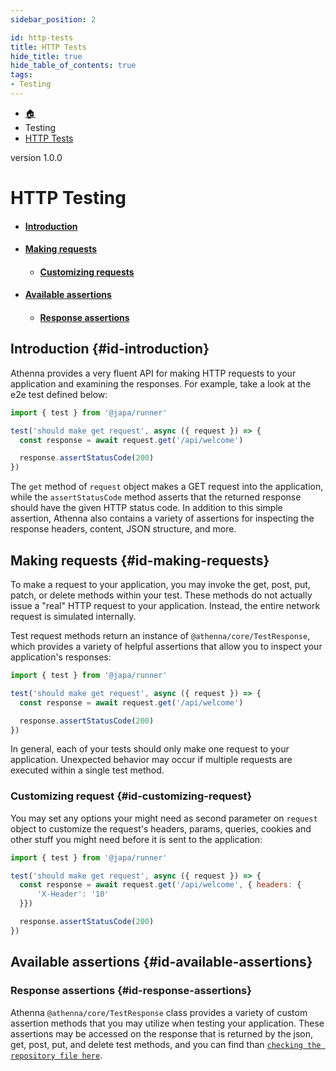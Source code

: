 ```yaml
---
sidebar_position: 2

id: http-tests
title: HTTP Tests
hide_title: true
hide_table_of_contents: true
tags:
- Testing
---
```


<nav aria-label="breadcrumbs">
    <ul class="breadcrumbs">
        <li class="breadcrumbs__item">
            <a class="breadcrumbs__link" href="/">🏠</a>
        </li>
        <li class="breadcrumbs__item">
            <a class="breadcrumbs__link">Testing</a>
        </li>
        <li class="breadcrumbs__item">
            <a class="breadcrumbs__link" href="/docs/testingg/http-tests">HTTP Tests</a>
        </li>
    </ul>
</nav>

<span class="badge badge--secondary margin-top-bot">version 1.0.0</span>


# HTTP Testing

- #### [Introduction](#id-introduction)
- #### [Making requests](#id-making-requests)
  - #### [Customizing requests](#id-cutomizing-requests)
- #### [Available assertions](#id-available-assertions)
  - #### [Response assertions](#id-response-assertions)

## Introduction {#id-introduction}

Athenna provides a very fluent API for making HTTP requests to your application and examining the responses. For example,
take a look at the e2e test defined below:

```javascript
import { test } from '@japa/runner'

test('should make get request', async ({ request }) => {
  const response = await request.get('/api/welcome')

  response.assertStatusCode(200)
})
```

The `get` method of `request` object makes a GET request into the application, while the `assertStatusCode` method asserts
that the returned response should have the given HTTP status code. In addition to this simple assertion, Athenna also
contains a variety of assertions for inspecting the response headers, content, JSON structure, and more.

## Making requests {#id-making-requests}

To make a request to your application, you may invoke the get, post, put, patch, or delete methods within your test. These
methods do not actually issue a "real" HTTP request to your application. Instead, the entire network request is simulated
internally.

Test request methods return an instance of `@athenna/core/TestResponse`, which provides a variety of helpful assertions
that allow you to inspect your application's responses:

```javascript
import { test } from '@japa/runner'

test('should make get request', async ({ request }) => {
  const response = await request.get('/api/welcome')

  response.assertStatusCode(200)
})
```

In general, each of your tests should only make one request to your application. Unexpected behavior may occur if multiple
requests are executed within a single test method.

### Customizing request {#id-customizing-request}

You may set any options your might need as second parameter on `request` object to customize the request's headers, params,
queries, cookies and other stuff you might need before it is sent to the application:

```javascript
import { test } from '@japa/runner'

test('should make get request', async ({ request }) => {
  const response = await request.get('/api/welcome', { headers: {
      'X-Header': '10'
  }})

  response.assertStatusCode(200)
})
```

## Available assertions {#id-available-assertions}

### Response assertions {#id-response-assertions}

Athenna `@athenna/core/TestResponse` class provides a variety of custom assertion methods that you may utilize when testing
your application. These assertions may be accessed on the response that is returned by the json, get, post, put, and delete
test methods, and you can find than [`checking the repository file here`](https://github.com/AthennaIO/Core/blob/develop/src/Helpers/Tests/TestResponse.js).


